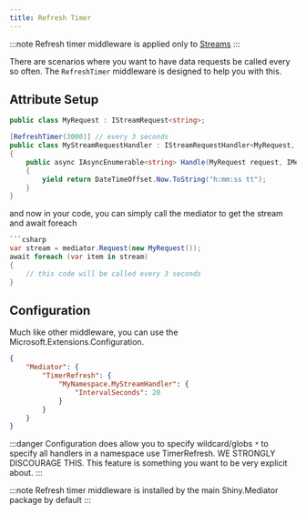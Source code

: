 ```yaml
---
title: Refresh Timer
---
```


:::note
Refresh timer middleware is applied only to [Streams](../streams)
:::

There are scenarios where you want to have data requests be called every so often. The `RefreshTimer` middleware is designed to help you with this.


## Attribute Setup
```csharp
public class MyRequest : IStreamRequest<string>;

[RefreshTimer(3000)] // every 3 seconds
public class MyStreamRequestHandler : IStreamRequestHandler<MyRequest, string>
{
    public async IAsyncEnumerable<string> Handle(MyRequest request, IMediatorContext context, [EnumeratorCancellation] CancellationToken cancellationToken)
    {
        yield return DateTimeOffset.Now.ToString("h:mm:ss tt");
    }
} 

```
and now in your code, you can simply call the mediator to get the stream and await foreach

```csharp
```csharp
var stream = mediator.Request(new MyRequest());
await foreach (var item in stream)
{
    // this code will be called every 3 seconds
} 
```

## Configuration

Much like other middleware, you can use the Microsoft.Extensions.Configuration.  

```json
{
    "Mediator": {
        "TimerRefresh": {
            "MyNamespace.MyStreamHandler": {
                "IntervalSeconds": 20
            }
        }
    }
}
```

:::danger
Configuration does allow you to specify wildcard/globs `*` to specify all handlers in a namespace use TimerRefresh. 
WE STRONGLY DISCOURAGE THIS.  This feature is something you want to be very explicit about.
:::


:::note
Refresh timer middleware is installed by the main Shiny.Mediator package by default
:::